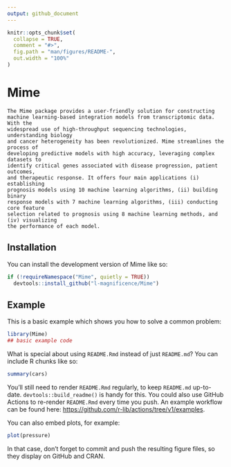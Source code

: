 ```yaml
---
output: github_document
---
```


<!-- README.md is generated from README.Rmd. Please edit that file -->

```r
knitr::opts_chunk$set(
  collapse = TRUE,
  comment = "#>",
  fig.path = "man/figures/README-",
  out.width = "100%"
)
```

# Mime

<!-- badges: start -->
<!-- badges: end -->

    The Mime package provides a user-friendly solution for constructing 
    machine learning-based integration models from transcriptomic data. With the 
    widespread use of high-throughput sequencing technologies, understanding biology 
    and cancer heterogeneity has been revolutionized. Mime streamlines the process of 
    developing predictive models with high accuracy, leveraging complex datasets to 
    identify critical genes associated with disease progression, patient outcomes, 
    and therapeutic response. It offers four main applications (i) establishing 
    prognosis models using 10 machine learning algorithms, (ii) building binary 
    response models with 7 machine learning algorithms, (iii) conducting core feature 
    selection related to prognosis using 8 machine learning methods, and (iv) visualizing 
    the performance of each model.

## Installation

You can install the development version of Mime like so:

``` r
if (!requireNamespace("Mime", quietly = TRUE))
  devtools::install_github("l-magnificence/Mime")
```

## Example

This is a basic example which shows you how to solve a common problem:

```r
library(Mime)
## basic example code
```

What is special about using `README.Rmd` instead of just `README.md`? You can include R chunks like so:

```r
summary(cars)
```

You'll still need to render `README.Rmd` regularly, to keep `README.md` up-to-date. `devtools::build_readme()` is handy for this. You could also use GitHub Actions to re-render `README.Rmd` every time you push. An example workflow can be found here: <https://github.com/r-lib/actions/tree/v1/examples>.

You can also embed plots, for example:

```r
plot(pressure)
```

In that case, don't forget to commit and push the resulting figure files, so they display on GitHub and CRAN.
